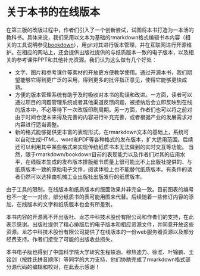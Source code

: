 # 关于本书的在线版本{-} 

在第三版的改版过程中，作者们引入了一个创新尝试，试图将本书打造为一本活的教科书。具体来说，我们采用以文本为基础的rmarkdown格式编辑书本内容（相关的工具说明参见[bookdown](https://bookdown.org)），用git对其进行版本管理，并在互联网进行开源维护。在相应的网站上，还会提供出版社提供的与纸质版本一致的电子版本，以及相关的参考课件PPT和其他补充资源。我们认为这么做有几个好处：

* 文字、图片和参考课件等素材的开放更方便教学使用。通过开源本书，我们期望能够它得到更广泛的采用，得到更多的批评指正意见，使得它能够更快成熟。
* 方便的版本管理系统有助于及时吸收对本书的勘误和改进。一方面，读者可以通过项目的问题管理系统或者其他渠道反馈问题，被接纳后会立即反映到在线的版本中，不必等待下一次改版印刷周期。另一方面，作者们也可以将之前对由于时间仓促未来得及完善的内容进行补充完善，或者根据产业的发展需求对内容进行适当调整。
* 新的格式能够提供更丰富的表现形式。在rmarkdown文本的基础上，系统可以自动生成HTML、word和PDF等各种格式的发布版本，扩大适用范围。后续还可以利用其中某些格式来实现传统纸质书本无法做到的实时交互等功能。 当然，限于rmarkdown/bookdown目前的表现能力以及作者们对其的应用水平，在线版本生成的发布版本排版细节质量上很可能比不上出版社提供的、与纸质版本一致的原始电子文件，阅读体验上也不能替代纸质版本。有条件的读者仍然可以选择由机械工业出版社出版发行的纸质版本。

由于工具的限制，在线版本和纸质版本的版面效果并非完全一致。目前图表的编号也不一定一一对应，部分纸质书的表可能用图来代替。后续随着一些修订内容的添加，在线版本的文字和纸质版本也会有所差别。

本书内容的开源离不开出版社、龙芯中科技术股份有限公司和作者们的支持，在此表示感谢。出版社提供了精心排版后的电子版本和相应资源文件，并同意开放这些资源。龙芯中科技术股份有限公司提供了在线版本的一份web服务器资源以及部分经费支持。作者们接受了可能的出版收益损失。

本书电子版也得到了中国科学院大学研究生程轶涵、穆热迪力、徐淮、叶锦鹏、王铭剑（按姓氏拼音顺序）等同学的大力支持，他们协助完成了rmarkdown格式部分源代码的编辑和校对，在此表示感谢！
